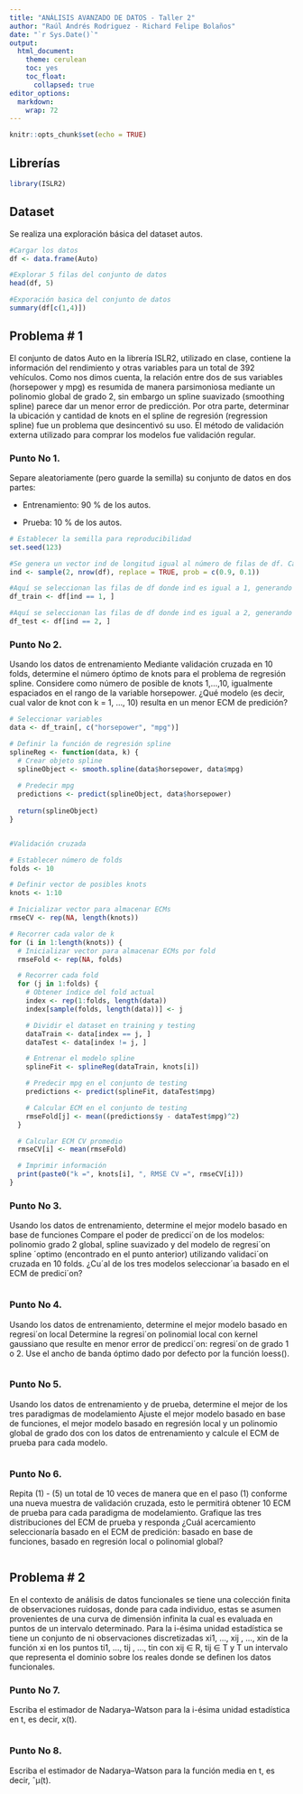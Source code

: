 ```yaml
---
title: "ANÁLISIS AVANZADO DE DATOS - Taller 2"
author: "Raúl Andrés Rodriguez - Richard Felipe Bolaños"
date: "`r Sys.Date()`"
output: 
  html_document:
    theme: cerulean
    toc: yes
    toc_float:
      collapsed: true
editor_options: 
  markdown: 
    wrap: 72
---
```


```r
knitr::opts_chunk$set(echo = TRUE)
```

## Librerías

```r
library(ISLR2)

```

## Dataset

Se realiza una exploración básica del dataset autos.

```r
#Cargar los datos
df <- data.frame(Auto)

#Explorar 5 filas del conjunto de datos
head(df, 5)
```

```r
#Exporación basica del conjunto de datos
summary(df[c(1,4)])
```

## Problema \# 1

El conjunto de datos Auto en la librería ISLR2, utilizado en clase,
contiene la información del rendimiento y otras variables para un total
de 392 vehículos. Como nos dimos cuenta, la relación entre dos de sus
variables (horsepower y mpg) es resumida de manera parsimoniosa mediante
un polinomio global de grado 2, sin embargo un spline suavizado
(smoothing spline) parece dar un menor error de predicción. Por otra
parte, determinar la ubicación y cantidad de knots en el spline de
regresión (regression spline) fue un problema que desincentivó su uso.
El método de validación externa utilizado para comprar los modelos fue
validación regular.

### Punto No 1.

Separe aleatoriamente (pero guarde la semilla) su conjunto de datos en
dos partes:

-   Entrenamiento: 90 % de los autos.

-   Prueba: 10 % de los autos.

```r
# Establecer la semilla para reproducibilidad
set.seed(123)

#Se genera un vector ind de longitud igual al número de filas de df. Cada elemento de ind es una muestra aleatoria de tamaño 1 de los números 1 y 2, con una probabilidad de selección especificada por el vector prob.
ind <- sample(2, nrow(df), replace = TRUE, prob = c(0.9, 0.1))

#Aquí se seleccionan las filas de df donde ind es igual a 1, generando el conjunto de entrenamiento
df_train <- df[ind == 1, ]

#Aquí se seleccionan las filas de df donde ind es igual a 2, generando el conjunto de prueba
df_test <- df[ind == 2, ] 

```

### Punto No 2.

Usando los datos de entrenamiento Mediante validación cruzada en 10
folds, determine el número óptimo de knots para el problema de regresión
spline. Considere como número de posible de knots 1,...,10, igualmente
espaciados en el rango de la variable horsepower. ¿Qué modelo (es decir,
cual valor de knot con k = 1, ..., 10) resulta en un menor ECM de
predición?

```r

# Seleccionar variables
data <- df_train[, c("horsepower", "mpg")]

# Definir la función de regresión spline
splineReg <- function(data, k) {
  # Crear objeto spline
  splineObject <- smooth.spline(data$horsepower, data$mpg)
  
  # Predecir mpg
  predictions <- predict(splineObject, data$horsepower)
  
  return(splineObject)
}


#Validación cruzada

# Establecer número de folds
folds <- 10

# Definir vector de posibles knots
knots <- 1:10

# Inicializar vector para almacenar ECMs
rmseCV <- rep(NA, length(knots))

# Recorrer cada valor de k
for (i in 1:length(knots)) {
  # Inicializar vector para almacenar ECMs por fold
  rmseFold <- rep(NA, folds)

  # Recorrer cada fold
  for (j in 1:folds) {
    # Obtener índice del fold actual
    index <- rep(1:folds, length(data))
    index[sample(folds, length(data))] <- j

    # Dividir el dataset en training y testing
    dataTrain <- data[index == j, ]
    dataTest <- data[index != j, ]

    # Entrenar el modelo spline
    splineFit <- splineReg(dataTrain, knots[i])

    # Predecir mpg en el conjunto de testing
    predictions <- predict(splineFit, dataTest$mpg)

    # Calcular ECM en el conjunto de testing
    rmseFold[j] <- mean((predictions$y - dataTest$mpg)^2)
  }

  # Calcular ECM CV promedio
  rmseCV[i] <- mean(rmseFold)

  # Imprimir información
  print(paste0("k =", knots[i], ", RMSE CV =", rmseCV[i]))
}
```

### Punto No 3.

Usando los datos de entrenamiento, determine el mejor modelo basado en
base de funciones Compare el poder de predicci´on de los modelos:
polinomio grado 2 global, spline suavizado y del modelo de regresi´on
spline ´optimo (encontrado en el punto anterior) utilizando validaci´on
cruzada en 10 folds. ¿Cu´al de los tres modelos seleccionar´ıa basado en
el ECM de predici´on?

```r

```

### Punto No 4.

Usando los datos de entrenamiento, determine el mejor modelo basado en
regresi´on local Determine la regresi´on polinomial local con kernel
gaussiano que resulte en menor error de predicci´on: regresi´on de grado
1 o 2. Use el ancho de banda óptimo dado por defecto por la función
loess().

```r

```

### Punto No 5.

Usando los datos de entrenamiento y de prueba, determine el mejor de los
tres paradigmas de modelamiento Ajuste el mejor modelo basado en base de
funciones, el mejor modelo basado en regresión local y un polinomio
global de grado dos con los datos de entrenamiento y calcule el ECM de
prueba para cada modelo.

```r

```

### Punto No 6.

Repita (1) - (5) un total de 10 veces de manera que en el paso (1)
conforme una nueva muestra de validación cruzada, esto le permitirá
obtener 10 ECM de prueba para cada paradigma de modelamiento. Grafique
las tres distribuciones del ECM de prueba y responda ¿Cuál acercamiento
seleccionaría basado en el ECM de predición: basado en base de
funciones, basado en regresión local o polinomial global?

```r

```

## Problema \# 2

En el contexto de análisis de datos funcionales se tiene una colección
finita de observaciones ruidosas, donde para cada individuo, estas se
asumen provenientes de una curva de dimensión infinita la cual es
evaluada en puntos de un intervalo determinado. Para la i-ésima unidad
estadística se tiene un conjunto de ni observaciones discretizadas xi1,
..., xij , ..., xin de la función xi en los puntos ti1, ..., tij , ...,
tin con xij ∈ R, tij ∈ T y T un intervalo que representa el dominio
sobre los reales donde se definen los datos funcionales.

### Punto No 7.

Escriba el estimador de Nadarya–Watson para la i-ésima unidad
estadística en t, es decir, x(t).

```r

```

### Punto No 8.

Escriba el estimador de Nadarya–Watson para la función media en t, es
decir, ˆµ(t).

```r

```
